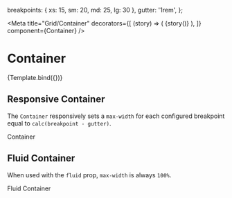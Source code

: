 
  breakpoints: { xs: 15, sm: 20, md: 25, lg: 30 },
  gutter: '1rem',
};

<Meta
  title="Grid/Container"
  decorators={[
    (story) => (
      <GridConfigProvider value={gridConfig}>{story()}</GridConfigProvider>
    ),
  ]}
  component={Container}
/>

# Container

<Canvas withToolbar>
  <Story name="Container">{Template.bind({})}</Story>
</Canvas>

<ArgsTable of="." story="^" />

## Responsive Container

The `Container` responsively sets a `max-width` for each configured breakpoint equal to `calc(breakpoint - gutter)`.

<Canvas>
  <GridConfigProvider value={gridConfig}>
    <Container>
      <Box>Container</Box>
    </Container>
  </GridConfigProvider>
</Canvas>

## Fluid Container

When used with the `fluid` prop, `max-width` is always `100%`.

<Canvas>
  <GridConfigProvider value={gridConfig}>
    <Container fluid>
      <Box>Fluid Container</Box>
    </Container>
  </GridConfigProvider>
</Canvas>
